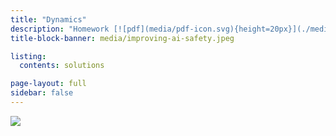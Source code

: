 ```yaml
---
title: "Dynamics"
description: "Homework [![pdf](media/pdf-icon.svg){height=20px}](./media/pdfs/iischomework.pdf) solutions in [![JuliaLang](media/julia-logo.svg){width=50px}](https://julialang.org) for a college course [![VideoCourse](media/youtube-logo.svg){height=20px}](https://vod.video.cornell.edu/playlist/dedicated/1_63mribxx/1_iuth5b2a) from Professor Andy Ruina [![AndyRuina](media/andy.svg){height=50px}](http://ruina.tam.cornell.edu)"
title-block-banner: media/improving-ai-safety.jpeg

listing:
  contents: solutions

page-layout: full
sidebar: false
---
```


::: {.column-margin}
![](media/topographic.jpeg)
:::
